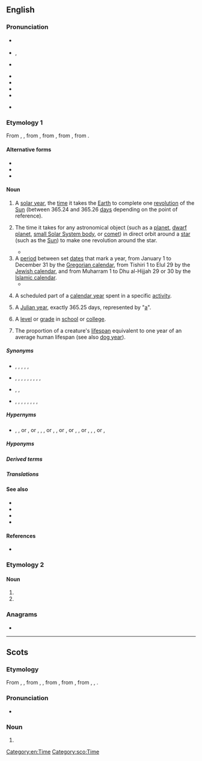 ==English==

===Pronunciation===
* {{a|RP}} {{IPA|en|/jɪə/}}
* {{a|GenAm}} {{enPR|yîr}}, {{IPA|en|/jɪɹ/}}
* {{a|Wales|South Africa|other regions}} {{IPA|en|/jɜː/}}
* {{audio|en|En-uk-a year.ogg|Audio (UK)}}
* {{audio|en|en-us-year.ogg|Audio (US)}}
* {{hyphenation|en|year}}
* {{rhymes|en|ɪə(ɹ)|s=1}}
* {{rhymes|en|ɜː(ɹ)|s=2}} {{qualifier|in some varieties of English}}

===Etymology 1===
From {{inh|en|enm|yeer}}, {{m|enm|yere}}, from {{inh|en|ang|ġēar||year}}, from {{inh|en|gmw-pro|*jār}}, from {{inh|en|gem-pro|*jērą||year}}, from {{inh|en|ine-pro|*yóh₁r̥|t=year, spring}}.

====Alternative forms====
* {{alter|en|yeah||eye dialect}}
* {{alter|en|yeare|yeer|yeere|yere||obsolete}}
* {{alter|en|yur||eye dialect}}

====Noun====
{{en-noun}}

# A [[solar year]], the [[time]] it takes the [[Earth]] to complete one [[revolution]] of the [[Sun]] (between 365.24 and 365.26 [[day]]s depending on the point of reference).
#: {{ux|en|we moved to this town a '''year''' ago;&nbsp; I quit smoking exactly one '''year''' ago}}
# {{lb|en|by extension}} The time it takes for any astronomical object (such as a [[planet]], [[dwarf planet]], [[small Solar System body]], or [[comet]]) in direct orbit around a [[star]] (such as the [[Sun]]) to make one revolution around the star.
#: {{ux|en|Mars goes around the sun once in a Martian '''year''', or 1.88 Earth years.}}
#*{{quote-video game|en||developer={{w|BioWare}}|title={{w|Mass Effect (video game)|Mass Effect}}|location=Redwood City|publisher=Electronic Arts|year=2008|platform=PC|scene=Citdael|isbn=9780784546642|oclc=246633669|passage=Shepard: What can you tell me about the Citadel Council?<br>Avina: Originally, the Council consisted of representatives from the asari and salarians, the two dominant species in Citadel space.<br>Roughly 1,304 galactic standard '''years''' ago, turians were invited to join the Council in recognition of the role they played during the Krogan Rebellion.}}
# A [[period]] between set [[date]]s that mark a year, from January 1 to December 31 by the [[Gregorian calendar]], from Tishiri 1 to Elul 29 by the [[Jewish calendar]], and from Muharram 1 to Dhu al-Hijjah 29 or 30 by the [[Islamic calendar]].
#* {{quote-journal|en|date=2013-07-20|volume=408|issue=8845|magazine={{w|The Economist}}
|title=[http://www.economist.com/news/http://www.economist.com/news/business/21582001-army-new-online-courses-scaring-wits-out-traditional-universities-can-they The attack of the MOOCs]
|passage=Dotcom mania was slow in coming to higher education, but now it has the venerable industry firmly in its grip. Since the launch early last '''year''' of Udacity and Coursera, two Silicon Valley start-ups offering free education through MOOCs, massive open online courses, the ivory towers of academia have been shaken to their foundations.}}
#: {{ux|en|A normal '''year''' has 365 full days, but there are 366 days in a leap '''year'''.}}
#: {{ux|en|I was born in the '''year''' 1950.}}
#: {{ux|en|This Chinese '''year''' is the '''year''' of the Ox.}}
# A scheduled part of a [[calendar year]] spent in a specific [[activity]].
#: {{ux|en|During this school '''year''' I have to get up at 6:30 to catch the bus.}}
# {{lb|en|sciences}} A [[Julian year]], exactly 365.25 days, represented by "[[a]]".
# A [[level]] or [[grade]] in [[school]] or [[college]].
#: {{ux|en|Every second-'''year''' student must select an area of specialization.}}
#: {{ux|en|The exams in '''year''' 12 at high school are the most difficult.}}
# The proportion of a creature's [[lifespan]] equivalent to one year of an average human lifespan (see also [[dog year]]).
#: {{ux|en|Geneticists have created baker's yeast that can live to 800 in yeast '''years'''.}}

=====Synonyms=====
* {{sense|one revolution of the Sun by the Earth}} {{l|en|solar year}}, {{l|en|equinoctial year}}, {{l|en|sun}}, {{l|en|Theban year}}, {{l|en|twelvemonth}}, {{l|en|annum}}
* {{sense|time to make one revolution by any body}} {{l|en|anomalistic year}}, {{l|en|galactic year}}, {{l|en|Gaussian year}}, {{l|en|Great Year}}, {{l|en|lunar year}}, {{l|en|Platonic year}}, {{l|en|sidereal year}}, {{l|en|Sothic year}}, {{l|en|tropical year}}, {{l|en|annum}} {{q|sci fi}}
* {{sense|period between set dates}} {{l|en|calendar year}}, {{l|en|civil year}}, {{l|en|legal year}}
* {{sense|specific uses}} {{l|en|accounting year}}, {{l|en|base year}}, {{l|en|dog year}}, {{l|en|financial year}}, {{l|en|fiscal year}}, {{l|en|liturgical year}}, {{l|en|quality-adjusted life year}}, {{l|en|school year}}, {{l|en|tax year}}

=====Hypernyms=====
* {{l|en|biennium}} {{q|2 years}}, {{l|en|triennium}} {{q|3}}, {{l|en|quadrennium}} or {{l|en|olympiad}} {{q|4}}, {{l|en|quinquennium}} or {{l|en|pentad}} {{q|5}}, {{l|en|sexennium}} {{q|6}}, {{l|en|septennium}} {{q|7}}, {{l|en|octaeteris}} or {{l|en|octennium}} {{q|8}}, {{l|en|novennium}} {{q|9}}, {{l|en|decennium}} or {{l|en|decade}} {{qualifier|10}}, {{l|en|centennium}} or {{l|en|century}} {{qualifier|100}}, {{l|en|quincentennium}} {{q|500}}, {{l|en|kiloyear}} or {{l|en|millennium}} {{qualifier|1000}}, {{l|en|decamillennium}} {{q|10,000}}, {{l|en|centimillennium}} {{q|100,000}}, {{l|en|millionennium}} or {{l|en|megayear}} {{q|1,000,000}}, {{l|en|gigayear}} {{q|1,000,000,000}}

=====Hyponyms=====
{{col4|en|base year
|birthyear
|calendar year
|civil year
|dog year
|donkey's years
|financial year
|fiscal year
|gap year
|golden years
|last year
|leap year
|legal year
|liturgical year
|lunar year
|[[mid-year]], [[midyear]]
|school year
|sidereal year
|Sothic year
|solar year
|sunset years
|tax year
|twilight years
|year of our Lord
|year of our Lord Jesus Christ
|yesteryear
}}

=====Derived terms=====
{{col3|en
|4-plus-billion-year
|all-year-round
|banner year
|Christmas comes but once a year
|four score and seven years ago
|gigayear
|megayear
|multi-year
|multiyear
|on in years
|two-year
|yearbook
|year by year
|year dot
|year-end
|yearhundred
|yearling
|year-long
|yearly
|year-round
|yearthousand
|yesteryear
}}

=====Translations=====
{{see translation subpage|Noun}}

====See also====
* {{l|en|calendar}}
* {{list:Gregorian calendar months/en}}
* {{list:Hebrew calendar months/en}}
* {{list:Islamic calendar months/en}}
{{rel4|en|sort=0
|{{sense|smaller divisions}} ''see'' '''[[month#Related terms|month]]''', '''[[week#Related terms|week]]''', '''[[day#Related terms|day]]''', etc.
|{{sense|{{frac|4}}-year}} {{l|en|quarter}}, {{l|en|quarterly}}, {{l|en|season}}, {{l|en|seasonal}}
|{{sense|{{frac|3}}-year}} {{l|en|triannual}}
|{{sense|{{frac|2}}-year}} {{l|en|biannual}}, {{l|en|semiannual}}, {{l|en|twice-yearly}}
|{{sense|roughly one year}} {{l|en|quasi-annual}}
|{{sense|adj.}} {{l|en|yearly}}, {{l|en|annual}}, {{l|en|per annum}}
|{{sense|2-year}} {{l|en|biennium}}, {{l|en|biennial}}
|{{sense|3-year}} {{l|en|triennium}}, {{l|en|triennial}}, {{l|en|trieterical}}
|{{sense|4-year}} {{l|en|quadrennium}}, {{l|en|quadrennial}}
|{{sense|5-year}} {{l|en|quinquennium}}, {{l|en|quinquenniad}}, {{l|en|quintennium}}, {{l|en|quinquennial}}, {{l|en|quintennial}}
|{{sense|6-year}} {{l|en|sexennium}}, {{l|en|sexennial}}
|{{sense|7-year}} {{l|en|septennium}}, {{l|en|septennial}}, {{l|en|septennary}}, {{l|en|septenniad}}, {{l|en|septenary}}, {{l|en|septenarian}}, {{l|en|septennian}}, {{l|en|septennual}}
|{{sense|8-year}} {{l|en|octennium}}, {{l|en|octaeteris}}, {{l|en|octennial}}, {{l|en|octaeteric}}
|{{sense|9-year}} {{l|en|novennium}}, {{l|en|novennial}}, {{l|en|enneaeteric}}, {{l|en|enneatic}}
|{{sense|10-year}} {{l|en|decade}}, {{l|en|decennium}}, {{l|en|decadal}}, {{l|en|decennial}}
|{{sense|17-year}} {{l|en|septendecennial}}
|{{sense|19-year}} {{l|en|enneadecaeteris}}
|{{sense|20-year}} {{l|en|vicennium}}, {{l|en|vicennial}}
|{{sense|30-year}} {{l|en|tricennium}}, {{l|en|tricennial}}
|{{sense|100-year}} {{l|en|century}}, {{l|en|yearhundred}}, {{l|en|centennial}}, {{l|en|centenary}}, {{l|en|centuried}}
|{{sense|200-year}} {{l|en|bicentennial}}, {{l|en|bicentenary}}
|{{sense|300-year}} {{l|en|tricentennial}}, {{l|en|tricentenary}} {{l|en|tercentennial}}, {{l|en|tercentenary}}
|{{sense|1000-year}} {{l|en|millennium}}, {{l|en|kiloyear}} ({{l|en|kyr}}), {{l|en|yearthousand}}, {{l|en|millennial}}
|{{sense|3000-year}} {{l|en|termillenary}}
|{{sense|10&thinsp;000-year}} {{l|en|decamillennium}}
|{{sense|100&thinsp;000-year}} {{l|en|centimillennium}}
|{{sense|1&thinsp;000&thinsp;000-year}} {{l|en|megayear}} ({{l|en|Myr}}), {{l|en|mega-annum}} ({{l|en|Ma}}), {{l|en|millionennium}}
|{{sense|1&thinsp;000&thinsp;000&thinsp;000-year}} {{l|en|gigayear}} ({{l|en|Gyr}}), {{l|en|gigannum}} ({{l|en|Ga}})
}}

====References====
* {{pedia}}

===Etymology 2===

====Noun====
{{head|en|noun}}

# {{pronunciation spelling of|en|here}}
# {{pronunciation spelling of|en|hear}}

===Anagrams===
* {{anagrams|en|a=aery|Arey|Ayer|Ayre|Raye|Reay|Yare|aery|ayre|eyra|y'are|yare}}

[[Category:en:Time]]

----

==Scots==

===Etymology===
From {{inh|sco|enm|yeer}}, {{m|enm|yere}}, from {{inh|sco|ang|ġēr}}, {{m|ang|ġēar||year}}, from {{inh|sco|gmw-pro|*jār}}, from {{inh|sco|gem-pro|*jērą||year}}, from {{inh|sco|ine-pro|*yōro-}}, {{m|ine-pro|*yeh₁ro-||year, spring}}, {{m|ine-pro|*yeh₁-}}.

===Pronunciation===
* {{IPA|sco|[(j)iːr]}}

===Noun===
{{sco-noun|year}}

# {{l|en|year}}

[[Category:sco:Time]]